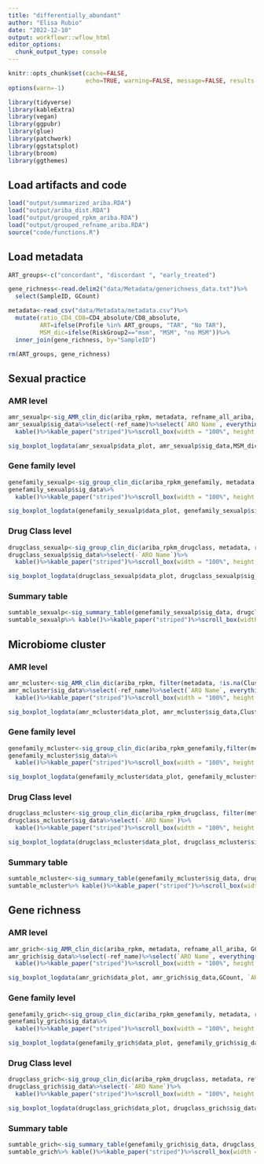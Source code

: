 ```yaml
---
title: "differentially_abundant"
author: "Elisa Rubio"
date: "2022-12-10"
output: workflowr::wflow_html
editor_options:
  chunk_output_type: console
---
```


```r
knitr::opts_chunk$set(cache=FALSE,
                      echo=TRUE, warning=FALSE, message=FALSE, results ='markup')
options(warn=-1)
```

```r
library(tidyverse)
library(kableExtra)
library(vegan)
library(ggpubr)
library(glue)
library(patchwork)
library(ggstatsplot)
library(broom)
library(ggthemes)
```

## Load artifacts and  code
```r
load("output/summarized_ariba.RDA")
load("output/ariba_dist.RDA")
load("output/grouped_rpkm_ariba.RDA")
load("output/grouped_refname_ariba.RDA")
source("code/functions.R")
```

## Load metadata
```r
ART_groups<-c("concordant", "discordant ", "early_treated")

gene_richness<-read.delim2("data/Metadata/generichness_data.txt")%>%
  select(SampleID, GCount)

metadata<-read_csv("data/Metadata/metadata.csv")%>%
  mutate(ratio_CD4_CD8=CD4_absolute/CD8_absolute,
         ART=ifelse(Profile %in% ART_groups, "TAR", "No TAR"),
         MSM_dic=ifelse(RiskGroup2=="msm", "MSM", "no MSM"))%>%
  inner_join(gene_richness, by="SampleID")

rm(ART_groups, gene_richness)
```

## Sexual practice

### AMR level

```r
amr_sexualp<-sig_AMR_clin_dic(ariba_rpkm, metadata, refname_all_ariba, MSM_dic)
amr_sexualp$sig_data%>%select(-ref_name)%>%select(`ARO Name`, everything())%>%
  kable()%>%kable_paper("striped")%>%scroll_box(width = "100%", height = "500px")
```


```r
sig_boxplot_logdata(amr_sexualp$data_plot, amr_sexualp$sig_data,MSM_dic, `ARO Term`)
```


### Gene family level

```r
genefamily_sexualp<-sig_group_clin_dic(ariba_rpkm_genefamily, metadata, refname_ariba_genefamily, MSM_dic)
genefamily_sexualp$sig_data%>%
  kable()%>%kable_paper("striped")%>%scroll_box(width = "100%", height = "500px")
```

```r
sig_boxplot_logdata(genefamily_sexualp$data_plot, genefamily_sexualp$sig_data,MSM_dic, group_name)
```


### Drug Class level

```r
drugclass_sexualp<-sig_group_clin_dic(ariba_rpkm_drugclass, metadata, refname_ariba_drugclass, MSM_dic)
drugclass_sexualp$sig_data%>%select(-`ARO Name`)%>%
  kable()%>%kable_paper("striped")%>%scroll_box(width = "100%", height = "500px")
```

```r
sig_boxplot_logdata(drugclass_sexualp$data_plot, drugclass_sexualp$sig_data,MSM_dic, group_name)
```


### Summary table

```r
sumtable_sexualp<-sig_summary_table(genefamily_sexualp$sig_data, drugclass_sexualp$sig_data)
sumtable_sexualp%>% kable()%>%kable_paper("striped")%>%scroll_box(width = "100%", height = "500px")
```


## Microbiome cluster

### AMR level

```r
amr_mcluster<-sig_AMR_clin_dic(ariba_rpkm, filter(metadata, !is.na(Cluster)), refname_all_ariba, Cluster)
amr_mcluster$sig_data%>%select(-ref_name)%>%select(`ARO Name`, everything())%>%
  kable()%>%kable_paper("striped")%>%scroll_box(width = "100%", height = "500px")
```


```r
sig_boxplot_logdata(amr_mcluster$data_plot, amr_mcluster$sig_data,Cluster, `ARO Term`)
```


### Gene family level

```r
genefamily_mcluster<-sig_group_clin_dic(ariba_rpkm_genefamily,filter(metadata, !is.na(Cluster)), refname_ariba_genefamily, Cluster)
genefamily_mcluster$sig_data%>%
  kable()%>%kable_paper("striped")%>%scroll_box(width = "100%", height = "500px")
```

```r
sig_boxplot_logdata(genefamily_mcluster$data_plot, genefamily_mcluster$sig_data,Cluster, group_name)
```


### Drug Class level

```r
drugclass_mcluster<-sig_group_clin_dic(ariba_rpkm_drugclass, filter(metadata, !is.na(Cluster)), refname_ariba_drugclass, Cluster)
drugclass_mcluster$sig_data%>%select(-`ARO Name`)%>%
  kable()%>%kable_paper("striped")%>%scroll_box(width = "100%", height = "500px")
```

```r
sig_boxplot_logdata(drugclass_mcluster$data_plot, drugclass_mcluster$sig_data,Cluster, group_name)
```


### Summary table

```r
sumtable_mcluster<-sig_summary_table(genefamily_mcluster$sig_data, drugclass_mcluster$sig_data)
sumtable_mcluster%>% kable()%>%kable_paper("striped")%>%scroll_box(width = "100%", height = "500px")
```



## Gene richness

### AMR level

```r
amr_grich<-sig_AMR_clin_dic(ariba_rpkm, metadata, refname_all_ariba, GCount)
amr_grich$sig_data%>%select(-ref_name)%>%select(`ARO Name`, everything())%>%
  kable()%>%kable_paper("striped")%>%scroll_box(width = "100%", height = "500px")
```


```r
sig_boxplot_logdata(amr_grich$data_plot, amr_grich$sig_data,GCount, `ARO Term`)
```


### Gene family level

```r
genefamily_grich<-sig_group_clin_dic(ariba_rpkm_genefamily, metadata, refname_ariba_genefamily, GCount)
genefamily_grich$sig_data%>%
  kable()%>%kable_paper("striped")%>%scroll_box(width = "100%", height = "500px")
```

```r
sig_boxplot_logdata(genefamily_grich$data_plot, genefamily_grich$sig_data,GCount, group_name)
```


### Drug Class level

```r
drugclass_grich<-sig_group_clin_dic(ariba_rpkm_drugclass, metadata, refname_ariba_drugclass, GCount)
drugclass_grich$sig_data%>%select(-`ARO Name`)%>%
  kable()%>%kable_paper("striped")%>%scroll_box(width = "100%", height = "500px")
```

```r
sig_boxplot_logdata(drugclass_grich$data_plot, drugclass_grich$sig_data,GCount, group_name)
```


### Summary table

```r
sumtable_grich<-sig_summary_table(genefamily_grich$sig_data, drugclass_grich$sig_data)
sumtable_grich%>% kable()%>%kable_paper("striped")%>%scroll_box(width = "100%", height = "500px")
```
